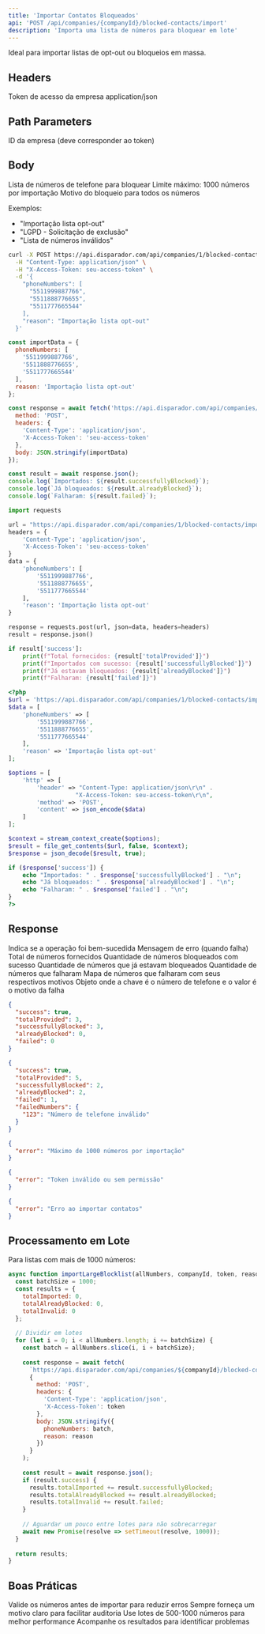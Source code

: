 ```yaml
---
title: 'Importar Contatos Bloqueados'
api: 'POST /api/companies/{companyId}/blocked-contacts/import'
description: 'Importa uma lista de números para bloquear em lote'
---
```


<Note>
  Ideal para importar listas de opt-out ou bloqueios em massa.
</Note>

## Headers

<ParamField header="X-Access-Token" type="string" required>
  Token de acesso da empresa
</ParamField>

<ParamField header="Content-Type" type="string" required>
  application/json
</ParamField>

## Path Parameters

<ParamField path="companyId" type="number" required>
  ID da empresa (deve corresponder ao token)
</ParamField>

## Body

<ParamField body="phoneNumbers" type="array" required>
  Lista de números de telefone para bloquear
  
  <Warning>
    Limite máximo: 1000 números por importação
  </Warning>
</ParamField>

<ParamField body="reason" type="string" optional>
  Motivo do bloqueio para todos os números
  
  Exemplos:
  - "Importação lista opt-out"
  - "LGPD - Solicitação de exclusão"
  - "Lista de números inválidos"
</ParamField>

<RequestExample>

```bash cURL
curl -X POST https://api.disparador.com/api/companies/1/blocked-contacts/import \
  -H "Content-Type: application/json" \
  -H "X-Access-Token: seu-access-token" \
  -d '{
    "phoneNumbers": [
      "5511999887766",
      "5511888776655",
      "5511777665544"
    ],
    "reason": "Importação lista opt-out"
  }'
```

```javascript JavaScript
const importData = {
  phoneNumbers: [
    '5511999887766',
    '5511888776655',
    '5511777665544'
  ],
  reason: 'Importação lista opt-out'
};

const response = await fetch('https://api.disparador.com/api/companies/1/blocked-contacts/import', {
  method: 'POST',
  headers: {
    'Content-Type': 'application/json',
    'X-Access-Token': 'seu-access-token'
  },
  body: JSON.stringify(importData)
});

const result = await response.json();
console.log(`Importados: ${result.successfullyBlocked}`);
console.log(`Já bloqueados: ${result.alreadyBlocked}`);
console.log(`Falharam: ${result.failed}`);
```

```python Python
import requests

url = "https://api.disparador.com/api/companies/1/blocked-contacts/import"
headers = {
    'Content-Type': 'application/json',
    'X-Access-Token': 'seu-access-token'
}
data = {
    'phoneNumbers': [
        '5511999887766',
        '5511888776655',
        '5511777665544'
    ],
    'reason': 'Importação lista opt-out'
}

response = requests.post(url, json=data, headers=headers)
result = response.json()

if result['success']:
    print(f"Total fornecidos: {result['totalProvided']}")
    print(f"Importados com sucesso: {result['successfullyBlocked']}")
    print(f"Já estavam bloqueados: {result['alreadyBlocked']}")
    print(f"Falharam: {result['failed']}")
```

```php PHP
<?php
$url = 'https://api.disparador.com/api/companies/1/blocked-contacts/import';
$data = [
    'phoneNumbers' => [
        '5511999887766',
        '5511888776655',
        '5511777665544'
    ],
    'reason' => 'Importação lista opt-out'
];

$options = [
    'http' => [
        'header' => "Content-Type: application/json\r\n" .
                   "X-Access-Token: seu-access-token\r\n",
        'method' => 'POST',
        'content' => json_encode($data)
    ]
];

$context = stream_context_create($options);
$result = file_get_contents($url, false, $context);
$response = json_decode($result, true);

if ($response['success']) {
    echo "Importados: " . $response['successfullyBlocked'] . "\n";
    echo "Já bloqueados: " . $response['alreadyBlocked'] . "\n";
    echo "Falharam: " . $response['failed'] . "\n";
}
?>
```

</RequestExample>

## Response

<ResponseField name="success" type="boolean">
  Indica se a operação foi bem-sucedida
</ResponseField>

<ResponseField name="error" type="string" optional>
  Mensagem de erro (quando falha)
</ResponseField>

<ResponseField name="totalProvided" type="number">
  Total de números fornecidos
</ResponseField>

<ResponseField name="successfullyBlocked" type="number">
  Quantidade de números bloqueados com sucesso
</ResponseField>

<ResponseField name="alreadyBlocked" type="number">
  Quantidade de números que já estavam bloqueados
</ResponseField>

<ResponseField name="failed" type="number">
  Quantidade de números que falharam
</ResponseField>

<ResponseField name="failedNumbers" type="object" optional>
  Mapa de números que falharam com seus respectivos motivos
  
  <Expandable title="Estrutura do objeto">
    Objeto onde a chave é o número de telefone e o valor é o motivo da falha
  </Expandable>
</ResponseField>

<ResponseExample>

```json 200 - Sucesso Total
{
  "success": true,
  "totalProvided": 3,
  "successfullyBlocked": 3,
  "alreadyBlocked": 0,
  "failed": 0
}
```

```json 200 - Sucesso Parcial
{
  "success": true,
  "totalProvided": 5,
  "successfullyBlocked": 2,
  "alreadyBlocked": 2,
  "failed": 1,
  "failedNumbers": {
    "123": "Número de telefone inválido"
  }
}
```

```json 400 - Limite Excedido
{
  "error": "Máximo de 1000 números por importação"
}
```

```json 401 - Token Inválido
{
  "error": "Token inválido ou sem permissão"
}
```

```json 500 - Erro Interno
{
  "error": "Erro ao importar contatos"
}
```

</ResponseExample>

## Processamento em Lote

Para listas com mais de 1000 números:

```javascript
async function importLargeBlocklist(allNumbers, companyId, token, reason) {
  const batchSize = 1000;
  const results = {
    totalImported: 0,
    totalAlreadyBlocked: 0,
    totalInvalid: 0
  };
  
  // Dividir em lotes
  for (let i = 0; i < allNumbers.length; i += batchSize) {
    const batch = allNumbers.slice(i, i + batchSize);
    
    const response = await fetch(
      `https://api.disparador.com/api/companies/${companyId}/blocked-contacts/import`,
      {
        method: 'POST',
        headers: {
          'Content-Type': 'application/json',
          'X-Access-Token': token
        },
        body: JSON.stringify({
          phoneNumbers: batch,
          reason: reason
        })
      }
    );
    
    const result = await response.json();
    if (result.success) {
      results.totalImported += result.successfullyBlocked;
      results.totalAlreadyBlocked += result.alreadyBlocked;
      results.totalInvalid += result.failed;
    }
    
    // Aguardar um pouco entre lotes para não sobrecarregar
    await new Promise(resolve => setTimeout(resolve, 1000));
  }
  
  return results;
}
```

## Boas Práticas

<CardGroup cols={2}>
  <Card title="Validação Prévia" icon="check" color="#16a34a">
    Valide os números antes de importar para reduzir erros
  </Card>
  <Card title="Motivo Descritivo" icon="file-text" color="#3b82f6">
    Sempre forneça um motivo claro para facilitar auditoria
  </Card>
  <Card title="Lotes Menores" icon="layer-group" color="#ef4444">
    Use lotes de 500-1000 números para melhor performance
  </Card>
  <Card title="Monitoramento" icon="chart-line" color="#8b5cf6">
    Acompanhe os resultados para identificar problemas
  </Card>
</CardGroup>